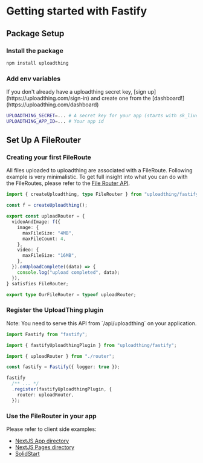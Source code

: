 
# Getting started with Fastify

## Package Setup

<Steps>

### Install the package


```sh npm2yarn
npm install uploadthing
```

### Add env variables

<Callout>
  If you don't already have a uploadthing secret key, [sign
  up](https://uploadthing.com/sign-in) and create one from the
  [dashboard!](https://uploadthing.com/dashboard)
</Callout>

```bash copy
UPLOADTHING_SECRET=... # A secret key for your app (starts with sk_live_)
UPLOADTHING_APP_ID=... # Your app id
```

</Steps>

## Set Up A FileRouter

<Steps>

### Creating your first FileRoute

All files uploaded to uploadthing are associated with a FileRoute. Following
example is very minimalistic. To get full insight into what you can do with the
FileRoutes, please refer to the
[File Router API](/api-reference/server#file-routes).

```ts copy filename="src/uploadthing.ts"
import { createUploadthing, type FileRouter } from "uploadthing/fastify";

const f = createUploadthing();

export const uploadRouter = {
  videoAndImage: f({
    image: {
      maxFileSize: "4MB",
      maxFileCount: 4,
    },
    video: {
      maxFileSize: "16MB",
    },
  }).onUploadComplete((data) => {
    console.log("upload completed", data);
  }),
} satisfies FileRouter;

export type OurFileRouter = typeof uploadRouter;
```

### Register the UploadThing plugin

<Callout type="warning">
  Note: You need to serve this API from `/api/uploadthing` on your application.
</Callout>

```ts copy filename="src/index.ts"
import Fastify from "fastify";

import { fastifyUploadthingPlugin } from "uploadthing/fastify";

import { uploadRouter } from "./router";

const fastify = Fastify({ logger: true });

fastify
  /** ... */
  .register(fastifyUploadthingPlugin, {
    router: uploadRouter,
  });
```

### Use the FileRouter in your app

Please refer to client side examples:

- [NextJS App directory](/nextjs/appdir#creating-the-uploadthing-components-optional)
- [NextJS Pages directory](/nextjs/appdir#creating-the-uploadthing-components-optional)
- [SolidStart](/solid#use-the-filerouter-in-your-app-1)

</Steps>
